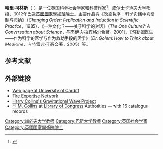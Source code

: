 {{Infobox person
| name        = Harry Collins
| image       = Harry Collins.20101118.jpg
| image_size  = 
| caption     = 2010年在[[Science,_technology_and_society|STS]]研讨会上的柯林斯
| birth_name  = 
| birth_date  = {{Birth date and age|df=yes|1943|06|13}}
| birth_place = 英国
| death_date  = 
| death_place = 
| death_cause = 
| resting_place = 
| resting_place_coordinates = 
| other_names = 
| known_for   = [[科学知识社会学|科学知识社会学]] (SSK)
| education   = 
| occupation  = 社会学家
| religion    = 
| spouse      = 
| children    = 
| parents     = 
| relatives   = 
}}

'''哈里·柯林斯'''（{{lang-en|Harry Collins}}，{{bd|1943年|6月13日|}}）是一位[[英国|英国]]科学[[社会学|社会学]]家和[[科学普及|科普]][[作家|作家]]<ref name=Congress>{{cite web |title= Collins, H. M. (Harry M.), 1943- |url= http://id.loc.gov/authorities/names/n81099696.html |publisher= Library of Congress |accessdate= 15 February 2015 |quote= data sheet (b. 6/13/43) |archive-date= 2020-11-29 |archive-url= https://web.archive.org/web/20201129212106/https://id.loc.gov/authorities/names/n81099696.html |dead-url= no }}</ref>，[[威尔士|威尔士]][[卡迪夫大学|卡迪夫大学]]教授，2012年当选[[英國國家學術院|英國國家學術院]]院士。主要作品有《改变秩序：科学实践中的复制与归纳》（''Changing Order: Replication and Induction in Scientific Practice''，1985）、《一种文化？——关于科学的对话》（''The One Culture?: A Conversation about Science''，与杰伊·A·拉宾格尔合著，2001）、《勾勒姆医生——作为科学的医学与作为救助手段的医学》（''Dr. Golem: How to Think about Medicine''，与[[特雷弗·平奇|特雷弗·平奇]]合著，2005）等。

== 参考文献 ==
{{reflist}}

== 外部链接 ==
*[https://www.cardiff.ac.uk/people/view/38108-collins-harry Web page at University of Cardiff]{{Wayback|url=https://www.cardiff.ac.uk/people/view/38108-collins-harry |date=20201108000901 }}
*[http://www.cf.ac.uk/socsi/expertise The Expertise Network]
*[http://sites.cardiff.ac.uk/harrycollins/harry-collinss-gravitational-wave-project/ Harry Collins's Gravitational Wave Project]{{Wayback|url=http://sites.cardiff.ac.uk/harrycollins/harry-collinss-gravitational-wave-project/ |date=20201112190900 }}
* [http://lccn.loc.gov/n81099696 H. M. Collins] {{Wayback|url=http://lccn.loc.gov/n81099696 |date=20220312194905 }} at [[Library_of_Congress|Library of Congress]] Authorities — with 16 catalogue records

{{Authority control}}

{{DEFAULTSORT:Collins, Harry}}

[[Category:加的夫大学教师|Category:加的夫大学教师]]
[[Category:巴斯大学教师|Category:巴斯大学教师]]
[[Category:英国社会学家|Category:英国社会学家]]
[[Category:英國國家學術院院士|Category:英國國家學術院院士]]